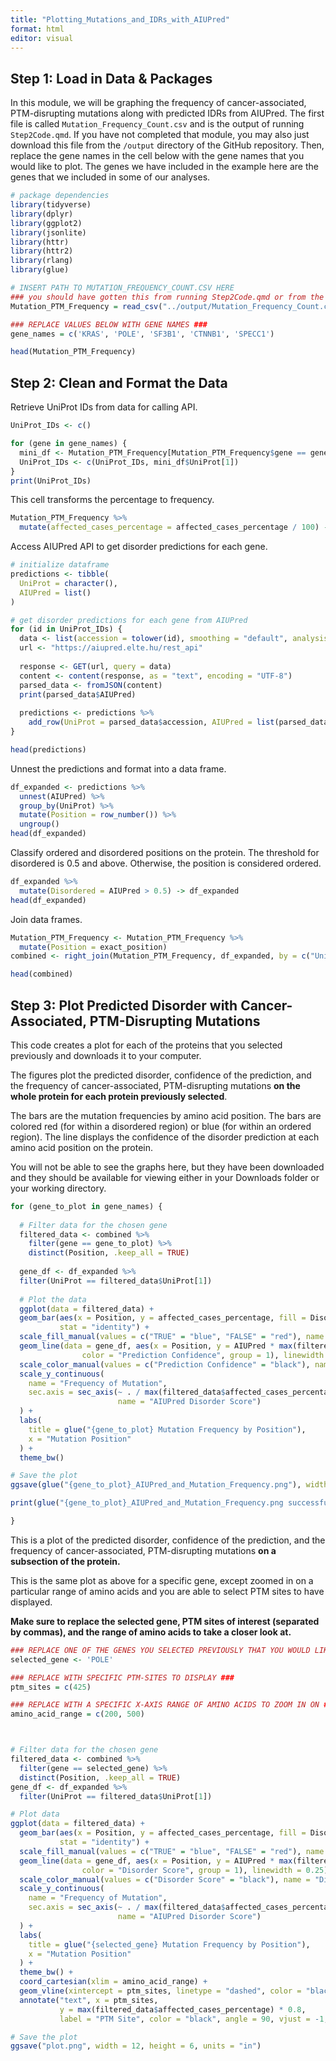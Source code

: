 ```yaml
---
title: "Plotting_Mutations_and_IDRs_with_AIUPred"
format: html
editor: visual
---
```


## Step 1: Load in Data & Packages

In this module, we will be graphing the frequency of cancer-associated, PTM-disrupting mutations along with predicted IDRs from AIUPred. The first file is called `Mutation_Frequency_Count.csv` and is the output of running `Step2Code.qmd`. If you have not completed that module, you may also just download this file from the `/output` directory of the GitHub repository. Then, replace the gene names in the cell below with the gene names that you would like to plot. The genes we have included in the example here are the genes that we included in some of our analyses.

```r
# package dependencies
library(tidyverse)
library(dplyr)
library(ggplot2)
library(jsonlite)
library(httr)
library(httr2)
library(rlang)
library(glue)

# INSERT PATH TO MUTATION_FREQUENCY_COUNT.CSV HERE
### you should have gotten this from running Step2Code.qmd or from the /output directory ###
Mutation_PTM_Frequency = read_csv("../output/Mutation_Frequency_Count.csv")

### REPLACE VALUES BELOW WITH GENE NAMES ###
gene_names = c('KRAS', 'POLE', 'SF3B1', 'CTNNB1', 'SPECC1') 

head(Mutation_PTM_Frequency)
```

## Step 2: Clean and Format the Data

Retrieve UniProt IDs from data for calling API.

```r
UniProt_IDs <- c()

for (gene in gene_names) {
  mini_df <- Mutation_PTM_Frequency[Mutation_PTM_Frequency$gene == gene, ]
  UniProt_IDs <- c(UniProt_IDs, mini_df$UniProt[1])
}
print(UniProt_IDs)
```

This cell transforms the percentage to frequency.

```r
Mutation_PTM_Frequency %>%
  mutate(affected_cases_percentage = affected_cases_percentage / 100) -> Mutation_PTM_Frequency
```

Access AIUPred API to get disorder predictions for each gene.

```r
# initialize dataframe
predictions <- tibble(
  UniProt = character(),
  AIUPred = list()
)

# get disorder predictions for each gene from AIUPred
for (id in UniProt_IDs) {
  data <- list(accession = tolower(id), smoothing = "default", analysis_type = "binding")
  url <- "https://aiupred.elte.hu/rest_api"
  
  response <- GET(url, query = data)
  content <- content(response, as = "text", encoding = "UTF-8")
  parsed_data <- fromJSON(content)
  print(parsed_data$AIUPred)
  
  predictions <- predictions %>%
    add_row(UniProt = parsed_data$accession, AIUPred = list(parsed_data$AIUPred))
}

head(predictions)
```

Unnest the predictions and format into a data frame.

```r
df_expanded <- predictions %>%
  unnest(AIUPred) %>%
  group_by(UniProt) %>%
  mutate(Position = row_number()) %>%
  ungroup()
head(df_expanded)
```

Classify ordered and disordered positions on the protein. The threshold for disordered is 0.5 and above. Otherwise, the position is considered ordered.

```r
df_expanded %>%
  mutate(Disordered = AIUPred > 0.5) -> df_expanded
head(df_expanded)
```

Join data frames.

```r
Mutation_PTM_Frequency <- Mutation_PTM_Frequency %>%
  mutate(Position = exact_position)
combined <- right_join(Mutation_PTM_Frequency, df_expanded, by = c("UniProt", "Position"))

head(combined)
```

## Step 3: Plot Predicted Disorder with Cancer-Associated, PTM-Disrupting Mutations

This code creates a plot for each of the proteins that you selected previously and downloads it to your computer.

The figures plot the predicted disorder, confidence of the prediction, and the frequency of cancer-associated, PTM-disrupting mutations **on the whole protein for each protein previously selected**.

The bars are the mutation frequencies by amino acid position. The bars are colored red (for within a disordered region) or blue (for within an ordered region). The line displays the confidence of the disorder prediction at each amino acid position on the protein.

You will not be able to see the graphs here, but they have been downloaded and they should be available for viewing either in your Downloads folder or your working directory.

```r
for (gene_to_plot in gene_names) {
  
  # Filter data for the chosen gene
  filtered_data <- combined %>%
    filter(gene == gene_to_plot) %>%
    distinct(Position, .keep_all = TRUE)
  
  gene_df <- df_expanded %>%
  filter(UniProt == filtered_data$UniProt[1])
  
  # Plot the data
  ggplot(data = filtered_data) +
  geom_bar(aes(x = Position, y = affected_cases_percentage, fill = Disordered), 
           stat = "identity") + 
  scale_fill_manual(values = c("TRUE" = "blue", "FALSE" = "red"), name = "Within an IDR") +  
  geom_line(data = gene_df, aes(x = Position, y = AIUPred * max(filtered_data$affected_cases_percentage), 
                color = "Prediction Confidence", group = 1), linewidth = 0.25) +
  scale_color_manual(values = c("Prediction Confidence" = "black"), name = "Disorder Prediction") +
  scale_y_continuous(
    name = "Frequency of Mutation",
    sec.axis = sec_axis(~ . / max(filtered_data$affected_cases_percentage), 
                        name = "AIUPred Disorder Score")
  ) +
  labs(
    title = glue("{gene_to_plot} Mutation Frequency by Position"),
    x = "Mutation Position"
  ) + 
  theme_bw()

# Save the plot
ggsave(glue("{gene_to_plot}_AIUPred_and_Mutation_Frequency.png"), width = 12, height = 6, units = "in")

print(glue("{gene_to_plot}_AIUPred_and_Mutation_Frequency.png successfully downloaded"))

}
```

This is a plot of the predicted disorder, confidence of the prediction, and the frequency of cancer-associated, PTM-disrupting mutations **on a subsection of the protein.**

This is the same plot as above for a specific gene, except zoomed in on a particular range of amino acids and you are able to select PTM sites to have displayed.

**Make sure to replace the selected gene, PTM sites of interest (separated by commas), and the range of amino acids to take a closer look at.**

```r
### REPLACE ONE OF THE GENES YOU SELECTED PREVIOUSLY THAT YOU WOULD LIKE TO TAKE A CLOSER LOOK AT ###
selected_gene <- 'POLE'

### REPLACE WITH SPECIFIC PTM-SITES TO DISPLAY ###
ptm_sites = c(425)

### REPLACE WITH A SPECIFIC X-AXIS RANGE OF AMINO ACIDS TO ZOOM IN ON ###
amino_acid_range = c(200, 500)



# Filter data for the chosen gene
filtered_data <- combined %>%
  filter(gene == selected_gene) %>%
  distinct(Position, .keep_all = TRUE)
gene_df <- df_expanded %>%
  filter(UniProt == filtered_data$UniProt[1])

# Plot data
ggplot(data = filtered_data) +
  geom_bar(aes(x = Position, y = affected_cases_percentage, fill = Disordered), 
           stat = "identity") + 
  scale_fill_manual(values = c("TRUE" = "blue", "FALSE" = "red"), name = "Disordered Region") +  
  geom_line(data = gene_df, aes(x = Position, y = AIUPred * max(filtered_data$affected_cases_percentage), 
                color = "Disorder Score", group = 1), linewidth = 0.25) +
  scale_color_manual(values = c("Disorder Score" = "black"), name = "Disorder Prediction") +
  scale_y_continuous(
    name = "Frequency of Mutation",
    sec.axis = sec_axis(~ . / max(filtered_data$affected_cases_percentage), 
                        name = "AIUPred Disorder Score")
  ) +
  labs(
    title = glue("{selected_gene} Mutation Frequency by Position"),
    x = "Mutation Position"
  ) + 
  theme_bw() +
  coord_cartesian(xlim = amino_acid_range) +
  geom_vline(xintercept = ptm_sites, linetype = "dashed", color = "black", size = 0.25) +
  annotate("text", x = ptm_sites,
           y = max(filtered_data$affected_cases_percentage) * 0.8,
           label = "PTM Site", color = "black", angle = 90, vjust = -1, hjust = 1, size = 2.5)

# Save the plot
ggsave("plot.png", width = 12, height = 6, units = "in")
```

